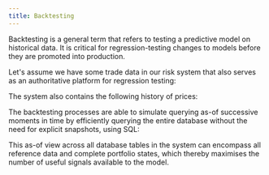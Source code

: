 ```yaml
---
title: Backtesting
---
```



Backtesting is a general term that refers to testing a predictive model on historical data. It is critical for regression-testing changes to models before they are promoted into production.

Let's assume we have some trade data in our risk system that also serves as an authoritative platform for regression testing:

<Fiddle magicContext="my-context">
  <Txs systemTime="2024-04-01"
       txs={`
INSERT INTO commodity_trades
(xt$id, symbol, quantity, price, xt$valid_from, trader_name)
VALUES
(1, 'XAU:CUR', 100, 1800.50, TIMESTAMP '2024-03-08 10:00:00', 'John Doe'),   -- Gold
(2, 'XAG:CUR', 500, 25.30, TIMESTAMP '2024-03-08 11:00:00', 'Jane Smith'),   -- Silver
(3, 'CL1:COM', 300, 60.00, TIMESTAMP '2024-03-08 11:30:00', 'Mike Johnson'), -- Crude Oil
(4, 'NG1:COM', 400, 3.10, TIMESTAMP '2024-03-08 12:45:00', 'Emily White'),   -- Natural Gas
(5, 'W1:COM', 250, 5.20, TIMESTAMP '2024-03-08 13:05:00', 'Alex Green')      -- Wheat
`} />
  <Query q={`
SELECT t.*, xt$valid_from
FROM commodity_trades as t
ORDER BY xt$id
`} />
</Fiddle>

The system also contains the following history of prices:

<Fiddle magicContext="my-context">
  <Txs systemTime="2024-04-01"
       txs={`
INSERT INTO commodity_spot_prices
(xt$id, spot_price, xt$valid_from)
VALUES
('XAU:CUR', 1804.30, TIMESTAMP '2024-03-08 16:00:00'),
('XAU:CUR', 1805.50, TIMESTAMP '2024-03-08 17:00:00'),
('XAG:CUR', 25.55, TIMESTAMP '2024-03-08 16:00:00'),
('XAG:CUR', 25.35, TIMESTAMP '2024-03-08 17:00:00'),
('CL1:COM', 61.10, TIMESTAMP '2024-03-08 16:00:00'),
('CL1:COM', 61.00, TIMESTAMP '2024-03-08 17:00:00'),
('NG1:COM', 3.05, TIMESTAMP '2024-03-08 16:00:00'),
('NG1:COM', 3.15, TIMESTAMP '2024-03-08 17:00:00'),
('W1:COM', 5.30, TIMESTAMP '2024-03-08 16:00:00'),
('W1:COM', 5.25, TIMESTAMP '2024-03-08 17:00:00')
`} />
  <Query q={`
SELECT xt$id, spot_price, xt$valid_from
FROM commodity_spot_prices
`} />
</Fiddle>

The backtesting processes are able to simulate querying as-of successive moments in time by efficiently querying the entire database without the need for explicit snapshots, using SQL:

<Fiddle magicContext="my-context">
  <Query q={`
SELECT
    ct.xt$id as trade_id,
    ct.symbol,
    ct.quantity,
    ct.price as trade_price,
    csp.spot_price,
    ct.xt$valid_from as trade_timestamp,
    ct.trader_name,
    csp.xt$valid_from as spot_price_timestamp
FROM
    commodity_trades
    FOR VALID_TIME AS OF TIMESTAMP '2024-03-08 16:30:00'
    AS ct
INNER JOIN
    commodity_spot_prices
    FOR VALID_TIME AS OF TIMESTAMP '2024-03-08 16:30:00'
    AS csp
ON
    ct.symbol = csp.xt$id
`} />
</Fiddle>

This as-of view across all database tables in the system can encompass all reference data and complete portfolio states, which thereby maximises the number of useful signals available to the model.
